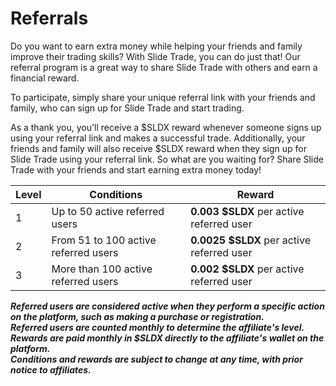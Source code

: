 

<HeroPattern />

# Referrals

Do you want to earn extra money while helping your friends and family improve their trading skills? With Slide Trade, you can do just that! Our referral program is a great way to share Slide Trade with others and earn a financial reward.

To participate, simply share your unique referral link with your friends and family, who can sign up for Slide Trade and start trading.

As a thank you, you'll receive a $SLDX reward whenever someone signs up using your referral link and makes a successful trade. Additionally, your friends and family will also receive $SLDX reward when they sign up for Slide Trade using your referral link. So what are you waiting for? Share Slide Trade with your friends and start earning extra money today!

| Level | Conditions                           | Reward                                                                           |
| ----- | ------------------------------------ | -------------------------------------------------------------------------------- |
| 1     | Up to 50 active referred users       | <b className="text-purple-400 text-xs">0.003 $SLDX</b> per active referred user  |
| 2     | From 51 to 100 active referred users | <b className="text-purple-400 text-xs">0.0025 $SLDX</b> per active referred user |
| 3     | More than 100 active referred users  | <b className="text-purple-400 text-xs">0.002 $SLDX</b> per active referred user  |

**_Referred users are considered active when they perform a specific action on the platform, such as making a purchase or registration._**<br/>
**_Referred users are counted monthly to determine the affiliate's level._**<br/>
**_Rewards are paid monthly in $SLDX directly to the affiliate's wallet on the platform._**<br/>
**_Conditions and rewards are subject to change at any time, with prior notice to affiliates._**<br/>
